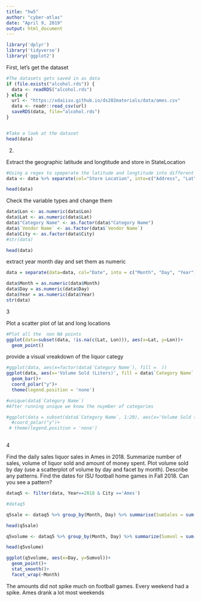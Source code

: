 ---
title: "hw5"
author: "cyber-atlas"
date: "April 9, 2019"
output: html_document
---

```{r}
library('dplyr')
library('tidyverse')
library('ggplot2')
```

First, let's get the dataset
```{r}
#The datasets gets saved in as data
if (file.exists("alcohol.rds")) {
  data <- readRDS("alcohol.rds")
} else {
  url <- "https://xdaiisu.github.io/ds202materials/data/ames.csv"
  data <- readr::read_csv(url)
  saveRDS(data, file="alcohol.rds")
} 


#Take a look at the dataset
head(data)

```

2. 

Extract the geographic latitude and longtitude and store in StateLocation
```{r}
#Using a regex to speperate the latitude and longtitude into different columns 
data <- data %>% separate(col="Store Location", into=c("Address", "Lat", "Lon"), sep="([\\(\\,\\)])")  

head(data)
```
Check the variable types and change them

```{r}
data$Lon <- as.numeric(data$Lon)
data$Lat <- as.numeric(data$Lat)
data$"Category Name" <- as.factor(data$"Category Name")
data$`Vendor Name` <- as.factor(data$`Vendor Name`)
data$City <- as.factor(data$City)
#str(data)

head(data)

```
extract year month day and set them as numeric

```{r}
data = separate(data=data, col="Date", into = c("Month", "Day", "Year"), sep="\\/")

data$Month = as.numeric(data$Month)
data$Day = as.numeric(data$Day)
data$Year = as.numeric(data$Year)
str(data)

```

3 

Plot a scatter plot of lat and long locations
```{r}
#Plot all the  non NA points
ggplot(data=subset(data, !is.na(c(Lat, Lon))), aes(x=Lat, y=Lon))+
  geom_point()

```

provide a visual vreakdown of the liquor categy 
```{r}

#ggplot(data, aes(x=factor(data$`Category Name`), fill =  ))
ggplot(data, aes(x='Volume Sold (Liters)', fill = data$`Category Name` ))+
  geom_bar()+
  coord_polar("y")+
  theme(legend.position = 'none')

#unique(data$`Category Name`)
#After running unique we know the nuymber of categories

#ggplot(data = subset(data$`Category Name`, 1:20), aes(x='Volume Sold (Liters)', fill = data$`Category Name` ))+
  #coord_polar("y")+
 # theme(legend.position = 'none')
  

```

4

Find the daily sales liquor sales in Ames in 2018. Summarize number of sales, volume of liquor sold and amount of money spent. Plot volume sold by day (use a scatterplot of volume by day and facet by month). Describe any patterns.
Find the dates for ISU football home games in Fall 2018. Can you see a pattern? 
```{r}

dataq5 <- filter(data, Year==2018 & City =='Ames')

#dataq5

q5sale <- dataq5 %>% group_by(Month, Day) %>% summarise(SumSales = sum(`Sale (Dollars)`))

head(q5sale)

q5volume <- dataq5 %>% group_by(Month, Day) %>% summarize(Sumvol = sum(`Volume Sold (Liters)`))

head(q5volume)

ggplot(q5volume, aes(x=Day, y=Sumvol))+
  geom_point()+
  stat_smooth()+
  facet_wrap(~Month)

```
The amounts did not spike much on football games. Every weekend had a spike. Ames drank a lot most weekends
